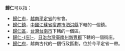 '''歸仁'''可以指：
* [[歸仁市|歸仁市]]，[[越南|越南]][[平定省|平定省]]的省會。
* [[歸仁鎮|歸仁鎮]]，[[中國|中國]][[江蘇省|江蘇省]][[宿遷市|宿遷市]][[泗洪縣|泗洪縣]]下轄的一個鎮。
* [[歸仁區|歸仁區]]，[[台灣|台灣]][[台南市|台南市]]下轄的一個區。
* [[歸仁庄|歸仁-{庄}-]]，[[日治台灣|日治台灣]][[臺南州|臺南州]][[新豐郡|新豐郡]]下轄的一個街庄。
* [[歸仁府|歸仁府]]，越南古代的一個行政區劃，位於今平定省一帶。
{{disambig|G|cat=二字地名消歧義}}